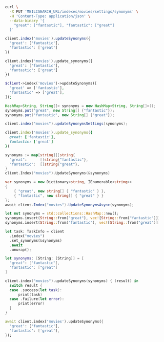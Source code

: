 <CodeGroup>

```bash cURL
curl \
  -X PUT 'MEILISEARCH_URL/indexes/movies/settings/synonyms' \
  -H 'Content-Type: application/json' \
  --data-binary '{
    "great": ["fantastic"], "fantastic": ["great"]
  }'
```


```javascript JS
client.index('movies').updateSynonyms({
  'great': ['fantastic'],
  'fantastic': ['great']
})
```


```python Python
client.index('movies').update_synonyms({
  'great': ['fantastic'],
  'fantastic': ['great']
})
```


```php PHP
$client->index('movies')->updateSynonyms([
  'great' => ['fantastic'],
  'fantastic' => ['great'],
]);
```


```java Java
HashMap<String, String[]> synonyms = new HashMap<String, String[]>();
synonyms.put("great", new String[] {"fantastic"});
synonyms.put("fantastic", new String[] {"great"});

client.index("movies").updateSynonymsSettings(synonyms);
```


```ruby Ruby
client.index('movies').update_synonyms({
  great: ['fantastic'],
  fantastic: ['great']
})
```


```go Go
synonyms := map[string][]string{
  "great":      []string{"fantastic"},
  "fantastic":  []string{"great"},
}
client.Index("movies").UpdateSynonyms(&synonyms)
```


```csharp C#
var synonyms = new Dictionary<string, IEnumerable<string>>
{
    { "great", new string[] { "fantastic" } },
    { "fantastic", new string[] { "great" } }
};
await client.Index("movies").UpdateSynonymsAsync(synonyms);
```


```rust Rust
let mut synonyms = std::collections::HashMap::new();
synonyms.insert(String::from("great"), vec![String::from("fantastic")]);
synonyms.insert(String::from("fantastic"), vec![String::from("great")]);

let task: TaskInfo = client
  .index("movies")
  .set_synonyms(&synonyms)
  .await
  .unwrap();
```


```swift Swift
let synonyms: [String: [String]] = [
  "great": ["fantastic"],
  "fantastic": ["great"]
]

client.index("movies").updateSynonyms(synonyms) { (result) in
  switch result {
  case .success(let task):
      print(task)
  case .failure(let error):
      print(error)
  }
}
```


```dart Dart
await client.index('movies').updateSynonyms({
  'great': ['fantastic'],
  'fantastic': ['great'],
});
```

</CodeGroup>